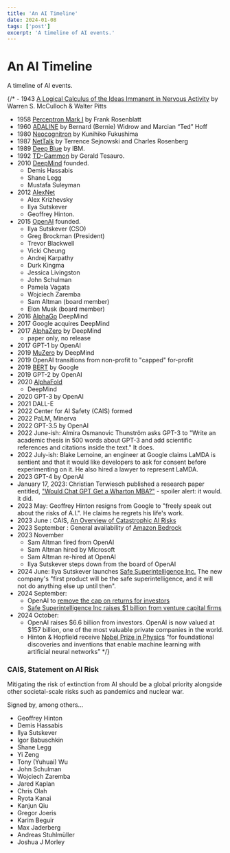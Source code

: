 ```yaml
---
title: 'An AI Timeline'
date: 2024-01-08
tags: ['post']
excerpt: 'A timeline of AI events.'
---
```



<hgroup>
	<h1>An AI Timeline</h1>
	<p>A timeline of AI events.</p>
</hgroup>

<Timeline data={timelineData} />

{/* -   1943 [A Logical Calculus of the Ideas Immanent in Nervous Activity](https://www.cs.cmu.edu/~./epxing/Class/10715/reading/McCulloch.and.Pitts.pdf) by Warren S. McCulloch & Walter Pitts
-   1958 [Perceptron Mark I](https://en.wikipedia.org/wiki/Perceptron) by Frank Rosenblatt
-   1960 [ADALINE](https://en.wikipedia.org/wiki/ADALINE) by Bernard (Bernie) Widrow and Marcian “Ted” Hoff
-   1980 [Neocognitron](https://en.wikipedia.org/wiki/Neocognitron) by Kunihiko Fukushima
-   1987 [NetTalk](<https://en.wikipedia.org/wiki/NETtalk_(artificial_neural_network)>) by Terrence Sejnowski and Charles Rosenberg
-   1989 [Deep Blue](<https://en.wikipedia.org/wiki/Deep_Blue_(chess_computer)>) by IBM.
-   1992 [TD-Gammon](https://en.wikipedia.org/wiki/TD-Gammon) by Gerald Tesauro.
-   2010 [DeepMind](https://en.wikipedia.org/wiki/Google_DeepMind) founded.
    -   Demis Hassabis
    -   Shane Legg
    -   Mustafa Suleyman
-   2012 [AlexNet](https://en.wikipedia.org/wiki/AlexNet)
    -   Alex Krizhevsky
    -   Ilya Sutskever
    -   Geoffrey Hinton.
-   2015 [OpenAI](https://en.wikipedia.org/wiki/OpenAI) founded.
    -   Ilya Sutskever (CSO)
    -   Greg Brockman (President)
    -   Trevor Blackwell
    -   Vicki Cheung
    -   Andrej Karpathy
    -   Durk Kingma
    -   Jessica Livingston
    -   John Schulman
    -   Pamela Vagata
    -   Wojciech Zaremba
    -   Sam Altman (board member)
    -   Elon Musk (board member)
-   2016 [AlphaGo](https://en.wikipedia.org/wiki/AlphaGo) DeepMind
-   2017 Google acquires DeepMind
-   2017 [AlphaZero](https://en.wikipedia.org/wiki/AlphaZero) by DeepMind
    -   paper only, no release
-   2017 GPT-1 by OpenAI
-   2019 [MuZero](https://en.wikipedia.org/wiki/MuZero) by DeepMind
-   2019 OpenAI transitions from non-profit to "capped" for-profit
-   2019 [BERT](<https://en.wikipedia.org/wiki/BERT_(language_model)>) by Google
-   2019 GPT-2 by OpenAI
-   2020 [AlphaFold](https://en.wikipedia.org/wiki/AlphaFold)
    -   DeepMind
-   2020 GPT-3 by OpenAI
-   2021 DALL-E
-   2022 Center for AI Safety (CAIS) formed
-   2022 PaLM, Minerva
-   2022 GPT-3.5 by OpenAI
-   2022 June-ish: Almira Osmanovic Thunström asks GPT-3 to "Write an academic thesis in 500 words about GPT-3 and add scientific references and citations inside the text." It does.
-   2022 July-ish: Blake Lemoine, an engineer at Google claims LaMDA is sentient and that it would like developers to ask for consent before experimenting on it. He also hired a lawyer to represent LaMDA.
-   2023 GPT-4 by OpenAI
-   January 17, 2023: Christian Terwiesch published a research paper entitled, ["Would Chat GPT Get a Wharton MBA?"](https://mackinstitute.wharton.upenn.edu/2023/would-chat-gpt3-get-a-wharton-mba-new-white-paper-by-christian-terwiesch/) - spoiler alert: it would. it did.
-   2023 May: Geoffrey Hinton resigns from Google to "freely speak out about the risks of A.I.". He claims he regrets his life's work.
-   2023 June : CAIS, [An Overview of Catastrophic AI Risks](https://www.safe.ai/ai-risk)
-   2023 September : General availability of [Amazon Bedrock](https://aws.amazon.com/bedrock/)
-  2023 November
   -  Sam Altman fired from OpenAI
   -  Sam Altman hired by Microsoft
   -  Sam Altman re-hired at OpenAI
   -  Ilya Sutskever steps down from the board of OpenAI
- 2024 June: Ilya Sutskever launches [Safe Superintelligence Inc.](https://ssi.inc/)  The new company's "first product will be the safe superintelligence, and it will not do anything else up until then".
-  2024 September:
   -  OpenAI to [remove the cap on returns for investors](https://www.reuters.com/technology/artificial-intelligence/openai-remove-non-profit-control-give-sam-altman-equity-sources-say-2024-09-25/)
   -  [Safe Superintelligence Inc raises $1 billion from venture capital firms](https://www.reuters.com/technology/artificial-intelligence/openai-co-founder-sutskevers-new-safety-focused-ai-startup-ssi-raises-1-billion-2024-09-04/)
-  2024 October:
   -  OpenAI raises $6.6 billion from investors.  OpenAI is now valued at $157 billion, one of the most valuable private companies in the world.
   -  Hinton & Hopfield receive [Nobel Prize in Physics](https://www.nobelprize.org/prizes/physics/2024/press-release/) “for foundational discoveries and inventions that enable machine learning with artificial neural networks” */}


### CAIS, Statement on AI Risk
Mitigating the risk of extinction from AI should be a global priority alongside other societal-scale risks such as pandemics and nuclear war.

Signed by, among others...

-   Geoffrey Hinton
-   Demis Hassabis
-   Ilya Sutskever
-   Igor Babuschkin
-   Shane Legg
-   Yi Zeng
-   Tony (Yuhuai) Wu
-   John Schulman
-   Wojciech Zaremba
-   Jared Kaplan
-   Chris Olah
-   Ryota Kanai
-   Kanjun Qiu
-   Gregor Joeris
-   Karim Beguir
-   Max Jaderberg
-   Andreas Stuhlmüller
-   Joshua J Morley

